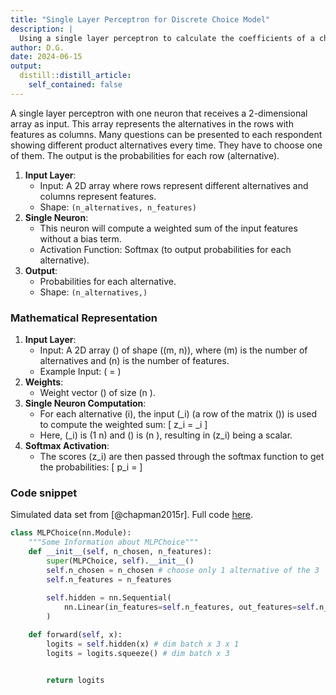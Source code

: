 ```yaml
---
title: "Single Layer Perceptron for Discrete Choice Model"
description: |
  Using a single layer perceptron to calculate the coefficients of a choice model and the willingness to pay. Compare the results with the Multinomial Logit Model.
author: D.G.
date: 2024-06-15
output:
  distill::distill_article:
    self_contained: false
---
```


A single layer perceptron with one neuron that receives a 2-dimensional array as input. This array represents the alternatives in the rows with features as columns. Many questions can be presented to each respondent showing different product alternatives every time. They have to choose one of them. The output is the probabilities for each row (alternative).

1. **Input Layer**:
   - Input: A 2D array where rows represent different alternatives and columns represent features.
   - Shape: `(n_alternatives, n_features)`

2. **Single Neuron**:
   - This neuron will compute a weighted sum of the input features without a bias term.
   - Activation Function: Softmax (to output probabilities for each alternative).

3. **Output**:
   - Probabilities for each alternative.
   - Shape: `(n_alternatives,)`

### Mathematical Representation

1. **Input Layer**:
   - Input: A 2D array \(\mathbf{X}\) of shape \((m, n)\), where \(m\) is the number of alternatives and \(n\) is the number of features.
   - Example Input: \(\mathbf{X} = \begin{bmatrix} x_{11} & x_{12} & \cdots & x_{1n} \\ x_{21} & x_{22} & \cdots & x_{2n} \\ \vdots & \vdots & \ddots & \vdots \\ x_{m1} & x_{m2} & \cdots & x_{mn} \end{bmatrix}\)

2. **Weights**:
   - Weight vector \(\mathbf{w}\) of size \(n \times 1\).

3. **Single Neuron Computation**:
   - For each alternative \(i\), the input \(\mathbf{x}_i\) (a row of the matrix \(\mathbf{X}\)) is used to compute the weighted sum:
     \[ z_i = \mathbf{x}_i \mathbf{w}\]
   - Here, \(\mathbf{x}_i\) is \(1 \times n\) and \(\mathbf{w}\) is \(n \times 1\), resulting in \(z_i\) being a scalar.

4. **Softmax Activation**:
   - The scores \(z_i\) are then passed through the softmax function to get the probabilities:
     \[ p_i = \frac{e^{z_i}}{\sum_{j} e^{z_j}} \]



### Code snippet

Simulated data set from [@chapman2015r]. Full code [here](https://github.com/dviera/marketing-analytics/blob/master/nn_discrete_choice_torch.ipynb).

```python

class MLPChoice(nn.Module):
    """Some Information about MLPChoice"""
    def __init__(self, n_chosen, n_features):
        super(MLPChoice, self).__init__()
        self.n_chosen = n_chosen # choose only 1 alternative of the 3
        self.n_features = n_features
        
        self.hidden = nn.Sequential(
            nn.Linear(in_features=self.n_features, out_features=self.n_chosen, bias=False),
        )

    def forward(self, x):
        logits = self.hidden(x) # dim batch x 3 x 1
        logits = logits.squeeze() # dim batch x 3


        return logits
```


